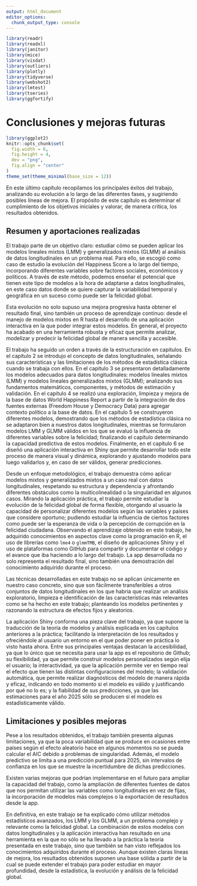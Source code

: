 ```yaml
---
output: html_document
editor_options: 
  chunk_output_type: console
---
```


```r
library(readr)
library(readxl)
library(janitor)
library(mice)
library(visdat)
library(outliers)
library(plotly)
library(tidyverse)
library(webshot2)
library(lmtest)      
library(tseries)     
library(ggfortify)   

```

# Conclusiones y mejoras futuras

```r
library(ggplot2)
knitr::opts_chunk$set(
  fig.width = 6, 
  fig.height = 4, 
  dev = "png",
  fig.align = "center"
)
theme_set(theme_minimal(base_size = 12))
```

En este último capítulo recopilamos los principales éxitos del trabajo, analizando su evolución a lo largo de las diferentes fases, y sugiriendo posibles líneas de mejora. El propósito de este capítulo es determinar el cumplimiento de los objetivos iniciales y valorar, de manera crítica, los resultados obtenidos.

## Resumen y aportaciones realizadas

El trabajo parte de un objetivo claro: estudiar cómo se pueden aplicar los modelos lineales mixtos (LMM) y generalizados mixtos (GLMM) al análisis de datos longitudinales en un problema real. Para ello, se escogió como caso de estudio la evolución del Happiness Score a lo largo del tiempo, incorporando diferentes variables sobre factores sociales, económicos y políticos. A través de este método, podemos enseñar el potencial que tienen este tipo de modelos a la hora de adaptarse a datos longitudinales, en este caso datos donde se quiere capturar la variabilidad temporal y geográfica en un suceso como puede ser la felicidad global.

Esta evolución no solo supuso una mejora progresiva hasta obtener el resultado final, sino también un proceso de aprendizaje continuo: desde el manejo de modelos mixtos en R hasta el desarrollo de una aplicación interactiva en la que poder integrar estos modelos. En general, el proyecto ha acabado en una herramienta robusta y eficaz que permite analizar, modelizar y predecir la felicidad global de manera sencilla y accesible.

El trabajo ha seguido un orden a través de la estructuración en capítulos. En el capítulo 2 se introdujo el concepto de datos longitudinales, señalando sus características y las limitaciones de los métodos de estadística clásica cuando se trabaja con ellos. En el capítulo 3 se presentaron detalladamente los modelos adecuados para datos longitudinales: modelos lineales mixtos (LMM) y modelos lineales generalizados mixtos (GLMM); analizando sus fundamentos matemáticos, componentes, y métodos de estimación y validación. En el capítulo 4 se realizó una exploración, limpieza y mejora de la base de datos World Happiness Report a partir de la integración de dos fuentes externas (Freedom House y Democracy Data) para agregar contexto político a la base de datos. En el capítulo 5 se construyeron diferentes modelos, demostrando que los métodos de estadística clásica no se adaptaron bien a nuestros datos longitudinales, mientras se formularon modelos LMM y GLMM válidos en los que se evaluó la influencia de diferentes variables sobre la felicidad; finalizando el capítulo determinando la capacidad predictiva de estos modelos. Finalmente, en el capítulo 6 se diseñó una aplicación interactiva en Shiny que permite desarrollar todo este proceso de manera visual y dinámica, explorando y ajustando modelos para luego validarlos y, en caso de ser válidos, generar predicciones. 

Desde un enfoque metodológico, el trabajo demuestra cómo aplicar modelos mixtos y generalizados mixtos a un caso real con datos longitudinales, respetando su estructura y dependencia y afrontando diferentes obstáculos como la multicolinealidad o la singularidad en algunos casos. Mirando la aplicación práctica, el trabajo permite estudiar la evolución de la felicidad global de forma flexible, otorgando al usuario la capacidad de personalizar diferentes modelos según las variables y países que considere oportuno; pudiendo estudiar la influencia de ciertos factores como puede ser la esperanza de vida o la percepción de corrupción en la felicidad ciudadana. Observando el aprendizaje obtenido en este trabajo, he adquirido conocimientos en aspectos clave como la programación en R, el uso de librerías como `lme4` o `glmmTMB`, el diseño de aplicaciones Shiny y el uso de plataformas como GitHub para compartir y documentar el código y el avance que iba haciendo a lo largo del trabajo. La app desarrollada no solo representa el resultado final, sino también una demostración del conocimiento adquirido durante el proceso.

Las técnicas desarrolladas en este trabajo no se aplican únicamente en nuestro caso concreto, sino que son fácilmente transferibles a otros conjuntos de datos longitudinales en los que habría que realizar un análisis exploratorio, limpieza e identificación de las características más relevantes como se ha hecho en este trabajo; planteando los modelos pertinentes y razonando la estructura de efectos fijos y aleatorios. 

La aplicación Shiny conforma una pieza clave del trabajo, ya que supone la traducción de la teoría de modelos y análisis explicada en los capítulos anteriores a la práctica; facilitando la interpretación de los resultados y ofreciéndole al usuario un entorno en el que poder poner en práctica lo visto hasta ahora. Entre sus principales ventajas destacan la accesibilidad, ya que lo único que se necesita para usar la app es el repositorio de Github; su flexibilidad, ya que permite construir modelos personalizados según elija el usuario; la interactividad, ya que la aplicación permite ver en tiempo real el efecto que tienen las distintas configuraciones del modelo; la validación automática, que permite realizar diagnósticos del modelo de manera rápida y eficaz, indicando en todo momento si el modelo es válido y justificando por qué no lo es; y la fiabilidad de sus predicciones, ya que las estimaciones para el año 2025 sólo se producen si el modelo es estadísticamente válido.

## Limitaciones y posibles mejoras

Pese a los resultados obtenidos, el trabajo también presenta algunas limitaciones, ya que la poca variabilidad que se produce en ocasiones entre países según el efecto aleatorio hace en algunos momentos no se pueda calcular el AIC debido a problemas de singularidad. Además, el modelo predictivo se limita a una predicción puntual para 2025, sin intervalos de confianza en los que se muestre la incertidumbre de dichas predicciones. 

Existen varias mejoras que podrían implementarse en el futuro para ampliar la capacidad del trabajo, como la ampliación de diferentes fuentes de datos que nos permitan utilizar las variables como longitudinales en vez de fijas, la incorporación de modelos más complejos o la exportación de resultados desde la app.

En definitiva, en este trabajo se ha explicado cómo utilizar métodos estadísticos avanzados, los LMM y los GLMM, a un problema complejo y relevante como la felicidad global. La combinación de estos modelos con datos longitudinales y la aplicación interactiva han resultado en una herramienta en la que no sólo se ha llevado a la práctica la teoría presentada en este trabajo, sino que también se han visto reflejados los conocimientos adquiridos durante el proceso. Aunque existen claras líneas de mejora, los resultados obtenidos suponen una base sólida a partir de la cual se puede extender el trabajo para poder estudiar en mayor profundidad, desde la estadística, la evolución y análisis de la felicidad global.

